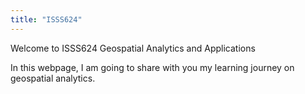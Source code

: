 ```yaml
---
title: "ISSS624"
---
```


Welcome to ISSS624 Geospatial Analytics and Applications

In this webpage, I am going to share with you my learning journey on geospatial analytics.
